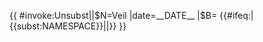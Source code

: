 {{ {{{|safesubst:}}}#invoke:Unsubst||$N=Veil |date=__DATE__ |$B=
<!--{{Veil}} begin-->{{#ifeq:{{NAMESPACE}}|{{<includeonly>subst:</includeonly>NAMESPACE}}|<includeonly>[[Category:錯誤使用替換引用的頁面|{{PAGENAME}}]]</includeonly>|}}{{Ambox
| name  = Veil
| type = style
| issue = 本{{{1|條目}}}'''存在[[Wikipedia:格式手册#滚动列表与折叠元素|隱藏的内容]]'''，在一些情况下可能损害讀者的閱覽体验。請協助[{{fullurl:{{FULLPAGENAME}}|action=edit}} 改善]條目，以符合维基百科的标准。
| fix  = 一般應該僅由特定標準化模板提供摺疊資料表格，勿因[[WP:SPOIL|故事劇情]]或項目混雜而隱藏；內容應該考慮其他方式呈現。重複記載、過度細節與[[WP:NOT|無助了解主題的堆砌內容]]等需要考慮除去。
| date  = {{{date|}}}
| time  = {{{time|}}}
| cat   = 不當隱藏內容的條目
}}<!-- <includeonly>{{main other|[[Category:不當隱藏內容的條目]]}}</includeonly> --><!--{{Veil}} end-->
}}<noinclude>
{{Documentation}}
</noinclude>